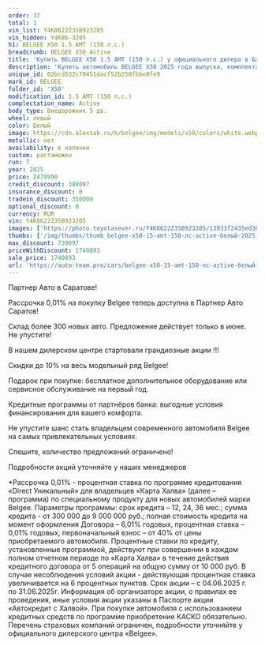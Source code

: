 ```yaml
---
order: 37
total: 1
vin_list: Y4K8622Z3SB923205
vin_hidden: Y4K86-3205
h1: BELGEE X50 1.5 AMT (150 л.с.)
breadcrumb: BELGEE X50 Active
title: 'Купить BELGEE X50 1.5 AMT (150 л.с.) у официального дилера в Балаково'
description: 'Купить автомобиль BELGEE X50 2025 года выпуска, комплектация Active, цвет - Белый, двигатель - 1.5 AMT (150 л.с.) у официального дилера в г. Балаково. Стоимость данного автомобиля BELGEE X50 – 1740893'
unique_id: 02bcd532c79451dacf52b258fbbe0fe9
mark_id: BELGEE
folder_id: 'X50'
modification_id: 1.5 AMT (150 л.с.)
complectation_name: Active
body_type: Внедорожник 5 дв.
wheel: левый
color: Белый
image: https://cdn.alexsab.ru/b/belgee/img/models/x50/colors/white.webp
metallic: нет
availability: в наличии
custom: растаможен
run: 7
year: 2025
price: 2479990
credit_discount: 389097
insurance_discount: 0
tradein_discount: 350000
optional_discount: 0
currency: RUR
vin: Y4K8622Z3SB923205
images: ['https://photo.toyotasever.ru/Y4K8622Z3SB923205/13033f2435ed3656f2be9cd3940584e9.jpg', 'https://photo.toyotasever.ru/Y4K8622Z3SB923205/be2cc89932b87b84f42cab862b727cc1.jpg', 'https://photo.toyotasever.ru/Y4K8622Z3SB923205/4ee17ca80e4562ecc6204e459edca1dc.jpg', 'https://photo.toyotasever.ru/Y4K8622Z3SB923205/5d65fbfc35f5f96253e64d924144bcd0.jpg', 'https://photo.toyotasever.ru/Y4K8622Z3SB923205/5d366be9dfbbfb5da02e92e06df3eaf8.jpg', 'https://photo.toyotasever.ru/Y4K8622Z3SB923205/5ea705fc8ecdb9381c1a26cc39023866.jpg', 'https://photo.toyotasever.ru/Y4K8622Z3SB923205/214e07be56d2b39698f31f830f7dacdb.jpg']
thumbs: ['/img/thumbs/thumb_belgee-x50-15-amt-150-лс-active-белый-2025_584e9_0.webp', '/img/thumbs/thumb_belgee-x50-15-amt-150-лс-active-белый-2025_27cc1_1.webp', '/img/thumbs/thumb_belgee-x50-15-amt-150-лс-active-белый-2025_ca1dc_2.webp', '/img/thumbs/thumb_belgee-x50-15-amt-150-лс-active-белый-2025_4bcd0_3.webp', '/img/thumbs/thumb_belgee-x50-15-amt-150-лс-active-белый-2025_3eaf8_4.webp']
max_discount: 739097
priceWithDiscount: 1740893
sale_price: 1740893
url: 'https://auto-team.pro/cars/belgee-x50-15-amt-150-лс-active-белый-2025/'
---
```

<p>
 Партнер Авто в Саратове!
</p>
<p>
</p>
<p>
 Рассрочка 0,01% на покупку Belgee теперь доступна в Партнер Авто Саратов!
</p>
<p>
 Склад более 300 новых авто. Предложение действует только в июне. He упустите!
</p>
<p>
</p>
<p>
 В нашем дилерском центре стартовали грандиозные акции !!!
</p>
<p>
</p>
<p>
 Скидки дo 10% нa весь модельный ряд Belgee!
</p>
<p>
 Подарок при покупке: бесплатное дополнительное оборудование или сервисное обслуживание на первый год.
</p>
<p>
 Кредитные программы от партнёров банка: выгодные условия финансирования для вашего комфорта.
</p>
<p>
</p>
<p>
 Не упустите шанс стать владельцем современного автомобиля Belgee на самых привлекательных условиях.
</p>
<p>
 Спешите, количество предложений ограничено!
</p>
<p>
</p>
<p>
 Подробности акций уточняйте у наших менеджеров
</p>
<p>
</p>
<p>
 *Рассрочка 0,01% - процентная ставка по программе кредитования «Dirесt Уникальный» для владельцев «Карта Халва» (далее – программа) по специальному продукту для новых автомобилей марки Belgee. Параметры программы: срок кредита – 12, 24, 36 мес.; сумма кредита - от 300 000 до 9 000 000 руб.; полная стоимость кредита на момент оформления Договора – 6,01% годовых, процентная ставка – 0,01% годовых, первоначальный взнос – от 40% от цены приобретаемого автомобиля. Процентные ставки по кредиту, установленные программой, действуют при совершении в каждом полном отчетном периоде по «Карта Халва» в течение действия кредитного договора от 5 операций на общую сумму от 10 000 руб. В случае несоблюдения условий акции - действующая процентная ставка увеличивается на 6 процентных пунктов. Срок акции – с 04.06.2025 г. по 31.06.2025г. Информация об организаторе акции, о правилах ее проведения, иные условия акции указаны в Паспорте акции «Автокредит с Халвой». При покупке автомобиля с использованием кредитных средств по программе приобретение КАСКО обязательно. Перечень страховых компаний ограничен, подробности уточняйте у официального дилерского центра «Belgee».
</p>
